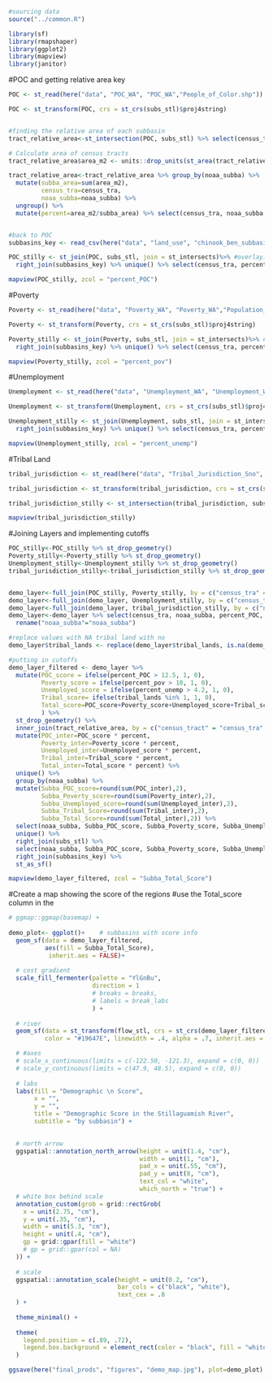 ```r
#sourcing data
source("../common.R")

library(sf)
library(rmapshaper)
library(ggplot2)
library(mapview)
library(janitor)
```

#POC and getting relative area key
```r
POC <- st_read(here("data", "POC_WA", "POC_WA","People_of_Color.shp")) %>% clean_names()

POC <- st_transform(POC, crs = st_crs(subs_stl)$proj4string)


#finding the relative area of each subbasin
tract_relative_area<-st_intersection(POC, subs_stl) %>% select(census_tra, noaa_subba)

# Calculate area of census tracts
tract_relative_area$area_m2 <- units::drop_units(st_area(tract_relative_area))

tract_relative_area<-tract_relative_area %>% group_by(noaa_subba) %>% 
  mutate(subba_area=sum(area_m2), 
         census_tra=census_tra, 
         noaa_subba=noaa_subba) %>% 
  ungroup() %>% 
  mutate(percent=area_m2/subba_area) %>% select(census_tra, noaa_subba, percent) %>% st_drop_geometry() %>% unique()


#back to POC
subbasins_key <- read_csv(here("data", "land_use", "chinook_ben_subbasins.csv")) %>% select(noaa_subba)

POC_stilly <- st_join(POC, subs_stl, join = st_intersects)%>% #overlaying onto subbasins
  right_join(subbasins_key) %>% unique() %>% select(census_tra, percent_pe, noaa_subba) %>% rename("percent_POC"="percent_pe")

mapview(POC_stilly, zcol = "percent_POC")
```


#Poverty
```r
Poverty <- st_read(here("data", "Poverty_WA", "Poverty_WA","Population_Living_in_Poverty.shp")) %>% clean_names()

Poverty <- st_transform(Poverty, crs = st_crs(subs_stl)$proj4string)

Poverty_stilly <- st_join(Poverty, subs_stl, join = st_intersects)%>% #overlaying onto subbasins
  right_join(subbasins_key) %>% unique() %>% select(census_tra, percent_li, noaa_subba)%>% rename("percent_pov"="percent_li")

mapview(Poverty_stilly, zcol = "percent_pov")
```

#Unemployment
```r
Unemployment <- st_read(here("data", "Unemployment_WA", "Unemployment_WA","Population_Unemployed.shp")) %>% clean_names()

Unemployment <- st_transform(Unemployment, crs = st_crs(subs_stl)$proj4string)

Unemployment_stilly <- st_join(Unemployment, subs_stl, join = st_intersects)%>% #overlaying onto subbasins
  right_join(subbasins_key) %>% unique() %>% select(census_tra, percent_un, noaa_subba)%>% rename("percent_unemp"="percent_un")

mapview(Unemployment_stilly, zcol = "percent_unemp")
```

#Tribal Land
```r
tribal_jurisdiction <- st_read(here("data", "Tribal_Jurisdiction_Sno", "Tribal_Jurisdiction_Sno","Tribal_Jurisdiction.shp")) 

tribal_jurisdiction <- st_transform(tribal_jurisdiction, crs = st_crs(subs_stl)$proj4string)

tribal_jurisdiction_stilly <- st_intersection(tribal_jurisdiction, subs_stl) %>% right_join(subbasins_key) %>% mutate(tribal_lands=1) %>% select(noaa_subba, tribal_lands) 

mapview(tribal_jurisdiction_stilly)
```


#Joining Layers and implementing cutoffs
```r
POC_stilly<-POC_stilly %>% st_drop_geometry()
Poverty_stilly<-Poverty_stilly %>% st_drop_geometry()
Unemployment_stilly<-Unemployment_stilly %>% st_drop_geometry()
tribal_jurisdiction_stilly<-tribal_jurisdiction_stilly %>% st_drop_geometry()


demo_layer<-full_join(POC_stilly, Poverty_stilly, by = c("census_tra" = "census_tra",  "noaa_subba" = "noaa_subba"))
demo_layer<-full_join(demo_layer, Unemployment_stilly, by = c("census_tra" = "census_tra",  "noaa_subba" = "noaa_subba"))
demo_layer<-full_join(demo_layer, tribal_jurisdiction_stilly, by = c("noaa_subba" = "noaa_subba")) %>% unique()
demo_layer<-demo_layer %>% select(census_tra, noaa_subba, percent_POC, percent_pov, percent_unemp, tribal_lands) %>% rename("census_tract"="census_tra") %>% 
  rename("noaa_subba"="noaa_subba")

#replace values with NA tribal land with no
demo_layer$tribal_lands <- replace(demo_layer$tribal_lands, is.na(demo_layer$tribal_lands), 0)

#putting in cutoffs
demo_layer_filtered <- demo_layer %>%
  mutate(POC_score = ifelse(percent_POC > 12.5, 1, 0),
         Poverty_score = ifelse(percent_pov > 10, 1, 0),
         Unemployed_score = ifelse(percent_unemp > 4.2, 1, 0),
         Tribal_score= ifelse(tribal_lands %in% 1, 1, 0),
         Total_score=POC_score+Poverty_score+Unemployed_score+Tribal_score
         ) %>%
  st_drop_geometry() %>% 
  inner_join(tract_relative_area, by = c("census_tract" = "census_tra",  "noaa_subba" = "noaa_subba"))%>%
  mutate(POC_inter=POC_score * percent, 
         Poverty_inter=Poverty_score * percent,
         Unemployed_inter=Unemployed_score * percent, 
         Tribal_inter=Tribal_score * percent, 
         Total_inter=Total_score * percent) %>% 
  unique() %>% 
  group_by(noaa_subba) %>% 
  mutate(Subba_POC_score=round(sum(POC_inter),2),
         Subba_Poverty_score=round(sum(Poverty_inter),2),
         Subba_Unemployed_score=round(sum(Unemployed_inter),2),
         Subba_Tribal_Score=round(sum(Tribal_inter),2),
         Subba_Total_Score=round(sum(Total_inter),2)) %>% 
  select(noaa_subba, Subba_POC_score, Subba_Poverty_score, Subba_Unemployed_score, Subba_Tribal_Score, Subba_Total_Score) %>% 
  unique() %>% 
  right_join(subs_stl) %>% 
  select(noaa_subba, Subba_POC_score, Subba_Poverty_score, Subba_Unemployed_score, Subba_Tribal_Score, Subba_Total_Score, geometry) %>% 
  right_join(subbasins_key) %>% 
  st_as_sf()

mapview(demo_layer_filtered, zcol = "Subba_Total_Score")
```

#Create a map showing the score of the regions
#use the Total_score column in the 
```r
# ggmap::ggmap(basemap) +
  
demo_plot<- ggplot()+    # subbasins with score info
  geom_sf(data = demo_layer_filtered, 
          aes(fill = Subba_Total_Score),
           inherit.aes = FALSE)+
  
  # cost gradient
  scale_fill_fermenter(palette = "YlGnBu",
                       direction = 1
                       # breaks = breaks,
                       # labels = break_labs
                       ) +
  
  # river
  geom_sf(data = st_transform(flow_stl, crs = st_crs(demo_layer_filtered)), 
          color = "#19647E", linewidth = .4, alpha = .7, inherit.aes = FALSE) +

  # #axes
  # scale_x_continuous(limits = c(-122.50, -121.3), expand = c(0, 0))
  # scale_y_continuous(limits = c(47.9, 48.5), expand = c(0, 0)) 
  
  # labs
  labs(fill = "Demographic \n Score",
       x = "",
       y = "",
       title = "Demographic Score in the Stillaguamish River",
       subtitle = "by subbasin") +

  
  # north arrow
  ggspatial::annotation_north_arrow(height = unit(1.4, "cm"), 
                                    width = unit(1, "cm"), 
                                    pad_x = unit(.55, "cm"), 
                                    pad_y = unit(8, "cm"),
                                    text_col = "white",
                                    which_north = "true") +
  # white box behind scale   
  annotation_custom(grob = grid::rectGrob(
    x = unit(2.75, "cm"),
    y = unit(.35, "cm"),
    width = unit(5.3, "cm"), 
    height = unit(.4, "cm"),
    gp = grid::gpar(fill = "white")
    # gp = grid::gpar(col = NA)
  )) +
  
  # scale
  ggspatial::annotation_scale(height = unit(0.2, "cm"),
                              bar_cols = c("black", "white"),
                              text_cex = .8
  ) +
  
  theme_minimal() + 
  
  theme(
    legend.position = c(.89, .72),
    legend.box.background = element_rect(color = "black", fill = "white")
  )

ggsave(here("final_prods", "figures", "demo_map.jpg"), plot=demo_plot)
```